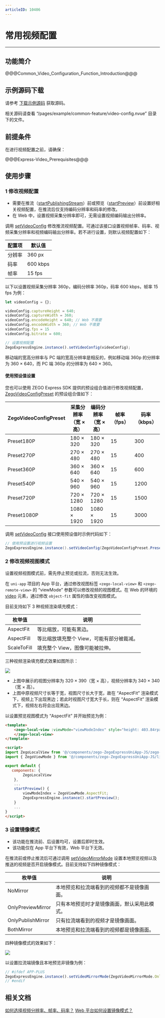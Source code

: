 ```yaml
---
articleID: 10406
---
```

# 常用视频配置

- - -

## 功能简介

@@@Common_Video_Configuration_Function_Introduction@@@

## 示例源码下载

请参考 [下载示例源码](!DownloadDemo/DownloadDemo) 获取源码。

相关源码请查看 “/pages/example/common-feature/video-config.nvue” 目录下的文件。

## 前提条件

在进行视频配置之前，请确保：

@@@Express-Video_Prerequisites@@@

## 使用步骤

### 1 修改视频配置

<div class="mk-warning">

- 需要在推流（[startPublishingStream](/unique-api/express-video-sdk/zh/javascript_uni-app/classes/_zegoexpressengine_.zegoexpressengine.html#startpublishingstream)）前或预览（[startPreview](/unique-api/express-video-sdk/zh/javascript_uni-app/classes/_zegoexpressengine_.zegoexpressengine.html#startpreview)）前设置好相关视频配置，在推流后仅支持编码分辨率和码率的修改。
- 在 Web 中，设置视频采集分辨率即可，无需设置视频编码输出分辨率。

</div>

调用 [setVideoConfig](/unique-api/express-video-sdk/zh/javascript_uni-app/classes/_zegoexpressengine_.zegoexpressengine.html#setvideoconfig) 修改推流视频配置。可通过该接口设置视频帧率、码率、视频采集分辨率和视频编码输出分辨率。若不进行设置，则默认视频配置如下：

|配置项|默认值|
|-|-|
|分辨率|360 px|
|码率| 600 kbps|
|帧率|15 fps|

以下以设置视频采集分辨率 360p，编码分辨率 360p，码率 600 kbps，帧率 15 fps 为例：

```javascript
let videoConfig = {};

videoConfig.captureHeight = 640;
videoConfig.captureWidth = 360;
videoConfig.encodeHeight = 640; // Web 不需要
videoConfig.encodeWidth = 360; // Web 不需要
videoConfig.fps = 15
videoConfig.bitrate = 600;

// 设置视频配置
ZegoExpressEngine.instance().setVideoConfig(videoConfig);
```
<div class="mk-hint">

移动端的宽高分辨率与 PC 端的宽高分辨率是相反的，例如移动端 360p 的分辨率为 360 × 640，而 PC 端 360p 的分辨率为 640 × 360。
</div>


#### 使用预设值设置

您也可以使用 ZEGO Express SDK 提供的预设组合值进行修改视频配置，[ZegoVideoConfigPreset](/unique-api/express-video-sdk/zh/javascript_uni-app/enums/_zegoexpressdefines_.zegovideoconfigpreset.html) 的预设组合值如下：

| ZegoVideoConfigPreset | 采集分辨率<br/>（宽 × 高） | 编码分辨率<br/>（宽 × 高） | 帧率（fps） | 码率（kbps） |
| ------------------- | ------------------ | --------------- | --------- | ---------- |
|      Preset180P      |       180 × 320        |      180 × 320      |     15      |     300      |
|      Preset270P      |       270 × 480        |      270 × 480      |     15      |     400      |
|      Preset360P      |       360 × 640        |      360 × 640      |     15      |     600      |
|      Preset540P      |       540 × 960        |      540 × 960      |     15      |     1200     |
|      Preset720P      |       720 × 1280       |      720 × 1280     |     15      |     1500     |
|     Preset1080P      |       1080 × 1920      |     1080 × 1920     |     15      |     3000     |  

调用 [setVideoConfig](/unique-api/express-video-sdk/zh/javascript_uni-app/classes/_zegoexpressengine_.zegoexpressengine.html#setvideoconfig) 接口使用预设值时示例代码如下：

```java
// 使用预设置进行视频设置
ZegoExpressEngine.instance().setVideoConfig(ZegoVideoConfigPreset.Preset1080P)
```



### 2 修改视频视图模式

<div class="mk-warning">

设置视频视图模式前，需先停止预览或拉流，否则无法生效。
</div>

在 `uni-app` 项目的 App 平台，通过修改视图标签 `<zego-local-view>` 和 `<zego-remote-view>` 的 “viewMode” 参数可以修改视频的视图模式。在 Web 的环境的 [video](https://uniapp.dcloud.io/component/video.html) 元素，通过修改 `object-fit` 属性的值改变视图模式。

目前支持如下 3 种视频渲染填充模式：

|枚举值|说明|
|-|-|
|AspectFit|等比缩放，可能有黑边。|
|AspectFill|等比缩放填充整个 View，可能有部分被裁减。|
|ScaleToFill|填充整个 View，图像可能被拉伸。|

三种视频渲染填充模式效果如图所示：

![](/Pics/uniapp/CommonFeatures/CommonVideoConfig/viewMode_uniapp.png)

- 上图中展示的视图分辨率为 320 × 390（宽 × 高），视频分辨率为 340 × 340（宽 × 高）。
- 上图中原视频尺寸长等于宽，视图尺寸长大于宽，故在 “AspectFit” 渲染模式下，视频上下出现黑边；若此时视图尺寸宽大于长，则在 “AspectFit” 渲染模式下，视频左右将会出现黑边。

以设置预览视图模式为 “AspectFit” 并开始预览为例：

```html
<template>
    <zego-local-view :viewMode="viewModeIndex" style="height: 403.84rpx;flex: 1;">
    </zego-local-view>
</template>

<script>
import ZegoLocalView from '@/components/zego-ZegoExpressUniApp-JS/zego-view/ZegoLocalView';
import { ZegoViewMode } from '@/components/zego-ZegoExpressUniApp-JS/lib/ZegoExpressDefines';

export default {
   components: {
        ZegoLocalView
    },
    ...
    startPreview() {
        viewModeIndex = ZegoViewMode.AspectFit;
        ZegoExpressEngine.instance().startPreview();
    }
    ...
}
</script>
```

### 3 设置镜像模式


<div class="mk-warning">

- 该功能在推流前、后设置均可，设置后即时生效。
- 该功能仅在 App 平台下有效，Web 平台下无效。 
</div>


在推流前或停止推流后可通过调用 [setVideoMirrorMode](/unique-api/express-video-sdk/zh/javascript_uni-app/classes/_zegoexpressengine_.zegoexpressengine.html#setvideomirrormode) 设置本地预览视频以及推送的视频是否开启镜像模式。目前支持如下四种镜像模式：

|枚举值|说明|
|-|-|
|NoMirror|本地预览和拉流端看到的视频都不是镜像画面。|
|OnlyPreviewMirror|只有本地预览时才是镜像画面，默认采用此模式。|
|OnlyPublishMirror|只有拉流端看到的视频才是镜像画面。|
|BothMirror|本地预览和拉流端看到的视频都是镜像画面。|

四种镜像模式的效果如下：

![](/Pics/uniapp/CommonFeatures/CommonVideoConfig/mirror_mode_uniapp.png)

以设置拉流端镜像且本地预览非镜像为例：

```javascript
// #ifdef APP-PLUS
ZegoExpressEngine.instance().setVideoMirrorMode(ZegoVideoMirrorMode.OnlyPublishMirror);
// #endif
```


## 相关文档

[如何选择视频分辨率、帧率、码率？](https://doc-zh.zego.im/faq/video_info)
[Web 平台如何设置镜像模式？](https://doc-zh.zego.im/faq/mirrormode_web?product=ExpressVideo&platform=web)
